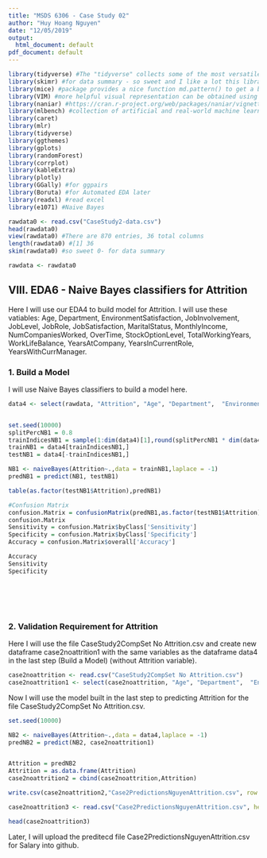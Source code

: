 ```yaml
---
title: "MSDS 6306 - Case Study 02"
author: "Huy Hoang Nguyen"
date: "12/05/2019"
output:
  html_document: default
pdf_document: default
---
```





```r
library(tidyverse) #The "tidyverse" collects some of the most versatile R packages: ggplot2, dplyr, tidyr, readr, purrr, and tibble. The packages work in harmony to clean, process, model, and visualize data.
library(skimr) #for data summary - so sweet and I like a lot this library
library(mice) #package provides a nice function md.pattern() to get a better understanding of the pattern of missing data
library(VIM) #more helpful visual representation can be obtained using the VIM package for agrr
library(naniar) #https://cran.r-project.org/web/packages/naniar/vignettes/getting-started-w-naniar.html (for gg_mis_var) (Missing values)
library(mlbench) #collection of artificial and real-world machine learning benchmark problems, including, e.g., several data sets from the UCI repository. (also has BostonHousing)
library(caret)
library(mlr)
library(tidyverse)
library(ggthemes)
library(gplots)
library(randomForest)
library(corrplot)
library(kableExtra)
library(plotly)
library(GGally) #for ggpairs
library(Boruta) #for Automated EDA later
library(readxl) #read excel
library(e1071) #Naive Bayes

```


```r


rawdata0 <- read.csv("CaseStudy2-data.csv")
head(rawdata0)
view(rawdata0) #There are 870 entries, 36 total columns
length(rawdata0) #[1] 36
skim(rawdata0) #so sweet 0- for data summary

rawdata <- rawdata0
```


## VIII. EDA6 - Naive Bayes classifiers for Attrition


Here I will use our EDA4 to build model for Attrition. I will use these vatiables: Age, Department,  EnvironmentSatisfaction,  JobInvolvement,  JobLevel, JobRole,  JobSatisfaction, MaritalStatus,  MonthlyIncome, NumCompaniesWorked,  OverTime, StockOptionLevel,  TotalWorkingYears, WorkLifeBalance, YearsAtCompany, YearsInCurrentRole, YearsWithCurrManager. 

### 1. Build a Model   


I will use Naive Bayes classifiers to build a model here.


```r


data4 <- select(rawdata, "Attrition", "Age", "Department",  "EnvironmentSatisfaction",  "JobInvolvement",  "JobLevel", "JobRole",  "JobSatisfaction", "MaritalStatus",  "MonthlyIncome", "NumCompaniesWorked",  "OverTime", "StockOptionLevel",  "TotalWorkingYears", "WorkLifeBalance", "YearsAtCompany", "YearsInCurrentRole", "YearsWithCurrManager")


set.seed(10000)
splitPercNB1 = 0.8
trainIndicesNB1 = sample(1:dim(data4)[1],round(splitPercNB1 * dim(data4)[1]))
trainNB1 = data4[trainIndicesNB1,]
testNB1 = data4[-trainIndicesNB1,]

NB1 <- naiveBayes(Attrition~.,data = trainNB1,laplace = -1)
predNB1 = predict(NB1, testNB1)

table(as.factor(testNB1$Attrition),predNB1)

#Confusion Matrix
confusion.Matrix = confusionMatrix(predNB1,as.factor(testNB1$Attrition))
confusion.Matrix
Sensitivity = confusion.Matrix$byClass['Sensitivity']
Specificity = confusion.Matrix$byClass['Specificity']
Accuracy = confusion.Matrix$overall['Accuracy']

Accuracy
Sensitivity
Specificity







```

### 2. Validation Requirement for Attrition  


Here I will use the file CaseStudy2CompSet No Attrition.csv and create new dataframe case2noattrition1  with the same variables as the dataframe data4 in the last step (Build a Model) (without Attrition variable).


```r
case2noattrition <- read.csv("CaseStudy2CompSet No Attrition.csv")
case2noattrition1 <- select(case2noattrition, "Age", "Department",  "EnvironmentSatisfaction",  "JobInvolvement",  "JobLevel", "JobRole",  "JobSatisfaction", "MaritalStatus",  "MonthlyIncome", "NumCompaniesWorked",  "OverTime", "StockOptionLevel",  "TotalWorkingYears", "WorkLifeBalance", "YearsAtCompany", "YearsInCurrentRole", "YearsWithCurrManager")
```


Now I will use  the model built in the last step to predicting Attrition for the file CaseStudy2CompSet No Attrition.csv. 



```r


set.seed(10000)

NB2 <- naiveBayes(Attrition~.,data = data4,laplace = -1)
predNB2 = predict(NB2, case2noattrition1)


Attrition = predNB2
Attrition = as.data.frame(Attrition)
case2noattrition2 = cbind(case2noattrition,Attrition)

write.csv(case2noattrition2,"Case2PredictionsNguyenAttrition.csv", row.names = FALSE)

case2noattrition3 <- read.csv("Case2PredictionsNguyenAttrition.csv", header = T)

head(case2noattrition3)
```




Later, I will upload the preditecd file Case2PredictionsNguyenAttrition.csv for Salary into github. 


